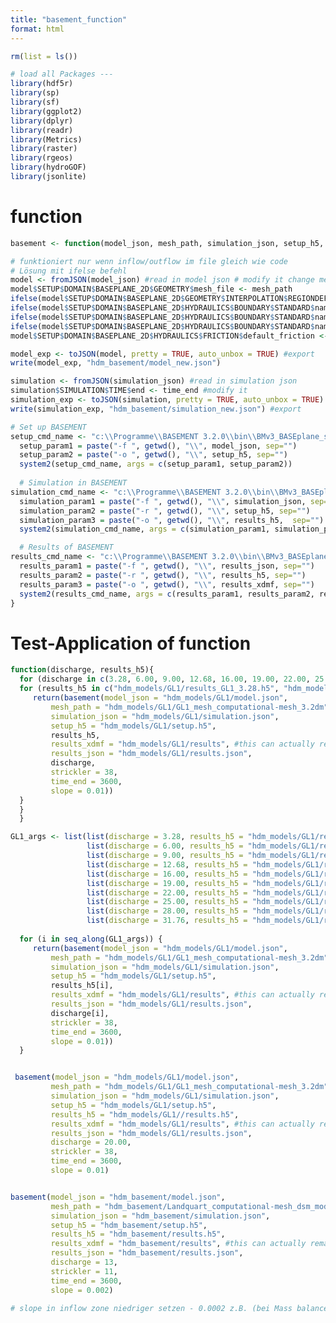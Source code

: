 ```yaml
---
title: "basement_function"
format: html
---
```

```r
rm(list = ls())

# load all Packages ---
library(hdf5r)
library(sp)
library(sf)
library(ggplot2)
library(dplyr)
library(readr)
library(Metrics)
library(raster)
library(rgeos)
library(hydroGOF)
library(jsonlite)
```

# function
```r
basement <- function(model_json, mesh_path, simulation_json, setup_h5, results_h5, results_xdmf, results_json, discharge, strickler, time_end, slope){

# funktioniert nur wenn inflow/outflow im file gleich wie code
# Lösung mit ifelse befehl 
model <- fromJSON(model_json) #read in model json # modify it change mesh
model$SETUP$DOMAIN$BASEPLANE_2D$GEOMETRY$mesh_file <- mesh_path
ifelse(model$SETUP$DOMAIN$BASEPLANE_2D$GEOMETRY$INTERPOLATION$REGIONDEF$STRINGDEF$name == "input", model$SETUP$DOMAIN$BASEPLANE_2D$HYDRAULICS$BOUNDARY$STANDARD$name == "input", model$SETUP$DOMAIN$BASEPLANE_2D$HYDRAULICS$BOUNDARY$STANDARD$name == "output")
ifelse(model$SETUP$DOMAIN$BASEPLANE_2D$HYDRAULICS$BOUNDARY$STANDARD$name == "input", model$SETUP$DOMAIN$BASEPLANE_2D$HYDRAULICS$BOUNDARY$STANDARD$discharge == discharge, model$SETUP$DOMAIN$BASEPLANE_2D$HYDRAULICS$BOUNDARY$STANDARD$discharge == NA)
ifelse(model$SETUP$DOMAIN$BASEPLANE_2D$HYDRAULICS$BOUNDARY$STANDARD$name == "output", model$SETUP$DOMAIN$BASEPLANE_2D$HYDRAULICS$BOUNDARY$STANDARD$type == "uniform_out", model$SETUP$DOMAIN$BASEPLANE_2D$HYDRAULICS$BOUNDARY$STANDARD$type == "uniform_in")
ifelse(model$SETUP$DOMAIN$BASEPLANE_2D$HYDRAULICS$BOUNDARY$STANDARD$name == "input", model$SETUP$DOMAIN$BASEPLANE_2D$HYDRAULICS$BOUNDARY$STANDARD$slope == slope, model$SETUP$DOMAIN$BASEPLANE_2D$HYDRAULICS$BOUNDARY$STANDARD$slope == 0.033)
model$SETUP$DOMAIN$BASEPLANE_2D$HYDRAULICS$FRICTION$default_friction <-  strickler #change Strickler

model_exp <- toJSON(model, pretty = TRUE, auto_unbox = TRUE) #export 
write(model_exp, "hdm_basement/model_new.json")

simulation <- fromJSON(simulation_json) #read in simulation json
simulation$SIMULATION$TIME$end <- time_end #modify it
simulation_exp <- toJSON(simulation, pretty = TRUE, auto_unbox = TRUE)
write(simulation_exp, "hdm_basement/simulation_new.json") #export 

# Set up BASEMENT
setup_cmd_name <- "c:\\Programme\\BASEMENT 3.2.0\\bin\\BMv3_BASEplane_setup.exe"
  setup_param1 = paste("-f ", getwd(), "\\", model_json, sep="")
  setup_param2 = paste("-o ", getwd(), "\\", setup_h5, sep="")
  system2(setup_cmd_name, args = c(setup_param1, setup_param2))
  
  # Simulation in BASEMENT
simulation_cmd_name <- "c:\\Programme\\BASEMENT 3.2.0\\bin\\BMv3_BASEplane_omp.exe"
  simulation_param1 = paste("-f ", getwd(), "\\", simulation_json, sep="")
  simulation_param2 = paste("-r ", getwd(), "\\", setup_h5, sep="")
  simulation_param3 = paste("-o ", getwd(), "\\", results_h5,  sep="")
  system2(simulation_cmd_name, args = c(simulation_param1, simulation_param2, simulation_param3, "-p", "-n 16"))

  # Results of BASEMENT
results_cmd_name <- "c:\\Programme\\BASEMENT 3.2.0\\bin\\BMv3_BASEplane_results.exe"
  results_param1 = paste("-f ", getwd(), "\\", results_json, sep="")
  results_param2 = paste("-r ", getwd(), "\\", results_h5, sep="")
  results_param3 = paste("-o ", getwd(), "\\", results_xdmf, sep="")
  system2(results_cmd_name, args = c(results_param1, results_param2, results_param3))
}
```


# Test-Application of function 
```r
function(discharge, results_h5){
  for (discharge in c(3.28, 6.00, 9.00, 12.68, 16.00, 19.00, 22.00, 25.00, 28.00, 31.76)) {
  for (results_h5 in c("hdm_models/GL1/results_GL1_3.28.h5", "hdm_models/GL1/results_GL1_6.00.h5", "hdm_models/GL1/results_GL1_9.00.h5", "hdm_models/GL1/results_GL1_12.68.h5", "hdm_models/GL1/results_GL1_16.00.h5", "hdm_models/GL1/results_GL1_19.00.h5", "hdm_models/GL1/results_GL1_22.00.h5", "hdm_models/GL1/results_GL1_25.00.h5", "hdm_models/GL1/results_GL1_28.00.h5", "hdm_models/GL1/results_GL1_31.76.h5")) {
     return(basement(model_json = "hdm_models/GL1/model.json", 
         mesh_path = "hdm_models/GL1/GL1_mesh_computational-mesh_3.2dm", 
         simulation_json = "hdm_models/GL1/simulation.json",
         setup_h5 = "hdm_models/GL1/setup.h5",
         results_h5,
         results_xdmf = "hdm_models/GL1/results", #this can actually remain always the same
         results_json = "hdm_models/GL1/results.json",
         discharge, 
         strickler = 38, 
         time_end = 3600,
         slope = 0.01))
  } 
  }
  }

GL1_args <- list(list(discharge = 3.28, results_h5 = "hdm_models/GL1/results_GL1_3.28.h5"),
                 list(discharge = 6.00, results_h5 = "hdm_models/GL1/results_GL1_6.00.h5"),
                 list(discharge = 9.00, results_h5 = "hdm_models/GL1/results_GL1_9.00.h5"),
                 list(discharge = 12.68, results_h5 = "hdm_models/GL1/results_GL1_12.68.h5"),
                 list(discharge = 16.00, results_h5 = "hdm_models/GL1/results_GL1_16.00.h5"),
                 list(discharge = 19.00, results_h5 = "hdm_models/GL1/results_GL1_19.00.h5"),
                 list(discharge = 22.00, results_h5 = "hdm_models/GL1/results_GL1_22.00.h5"),
                 list(discharge = 25.00, results_h5 = "hdm_models/GL1/results_GL1_25.00.h5"),
                 list(discharge = 28.00, results_h5 = "hdm_models/GL1/results_GL1_28.00.h5"),
                 list(discharge = 31.76, results_h5 = "hdm_models/GL1/results_GL1_31.76.h5"))
                 
  for (i in seq_along(GL1_args)) {
     return(basement(model_json = "hdm_models/GL1/model.json", 
         mesh_path = "hdm_models/GL1/GL1_mesh_computational-mesh_3.2dm", 
         simulation_json = "hdm_models/GL1/simulation.json",
         setup_h5 = "hdm_models/GL1/setup.h5",
         results_h5[i],
         results_xdmf = "hdm_models/GL1/results", #this can actually remain always the same
         results_json = "hdm_models/GL1/results.json",
         discharge[i],
         strickler = 38, 
         time_end = 3600,
         slope = 0.01))
  } 


 basement(model_json = "hdm_models/GL1/model.json", 
         mesh_path = "hdm_models/GL1/GL1_mesh_computational-mesh_3.2dm", 
         simulation_json = "hdm_models/GL1/simulation.json",
         setup_h5 = "hdm_models/GL1/setup.h5",
         results_h5 = "hdm_models/GL1//results.h5",
         results_xdmf = "hdm_models/GL1/results", #this can actually remain always the same
         results_json = "hdm_models/GL1/results.json",
         discharge = 20.00, 
         strickler = 38, 
         time_end = 3600,
         slope = 0.01)


basement(model_json = "hdm_basement/model.json", 
         mesh_path = "hdm_basement/Landquart_computational-mesh_dsm_mod5.2dm", 
         simulation_json = "hdm_basement/simulation.json",
         setup_h5 = "hdm_basement/setup.h5",
         results_h5 = "hdm_basement/results.h5",
         results_xdmf = "hdm_basement/results", #this can actually remain always the same
         results_json = "hdm_basement/results.json",
         discharge = 13, 
         strickler = 11, 
         time_end = 3600,
         slope = 0.002)

# slope in inflow zone niedriger setzen - 0.0002 z.B. (bei Mass balance problem)
```


